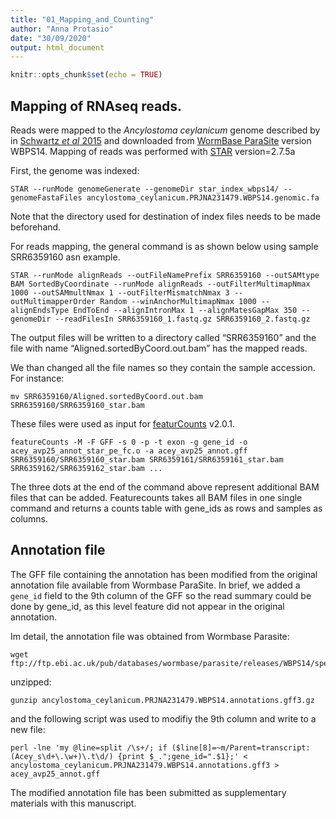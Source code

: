 ```yaml
---
title: "01_Mapping_and_Counting"
author: "Anna Protasio"
date: "30/09/2020"
output: html_document
---
```


```r
knitr::opts_chunk$set(echo = TRUE)
```

## Mapping of RNAseq reads.

Reads were mapped to the *Ancylostoma ceylanicum* genome described by in [Schwartz *et al* 2015](http://europepmc.org/abstract/MED/25730766) and downloaded from [WormBase ParaSite](https://parasite.wormbase.org/Ancylostoma_ceylanicum_prjna231479/Info/Index/) version WBPS14. Mapping of reads was performed with [STAR](https://academic.oup.com/bioinformatics/article/29/1/15/272537)  version=2.7.5a

First, the genome was indexed: 

```
STAR --runMode genomeGenerate --genomeDir star_index_wbps14/ --genomeFastaFiles ancylostoma_ceylanicum.PRJNA231479.WBPS14.genomic.fa
```
Note that the directory used for destination of index files needs to be made beforehand.

For reads mapping, the general command is as shown below using sample SRR6359160 asn example.

```
STAR --runMode alignReads --outFileNamePrefix SRR6359160 --outSAMtype BAM SortedByCoordinate --runMode alignReads --outFilterMultimapNmax 1000 --outSAMmultNmax 1 --outFilterMismatchNmax 3 --outMultimapperOrder Random --winAnchorMultimapNmax 1000 --alignEndsType EndToEnd --alignIntronMax 1 --alignMatesGapMax 350 --genomeDir --readFilesIn SRR6359160_1.fastq.gz SRR6359160_2.fastq.gz
```

The output files will be written to a directory called "SRR6359160" and the file with name "Aligned.sortedByCoord.out.bam" has the mapped reads. 

We than changed all the file names so they contain the sample accession. For instance:

```
mv SRR6359160/Aligned.sortedByCoord.out.bam SRR6359160/SRR6359160_star.bam 
```

These files were used as input for [featurCounts](https://doi.org/10.1093/bioinformatics/btt656) v2.0.1.

```
featureCounts -M -F GFF -s 0 -p -t exon -g gene_id -o acey_avp25_annot_star_pe_fc.o -a acey_avp25_annot.gff SRR6359160/SRR6359160_star.bam SRR6359161/SRR6359161_star.bam SRR6359162/SRR6359162_star.bam ...
```

The three dots at the end of the command above represent additional BAM files that can be added. Featurecounts takes all BAM files in one single command and returns a counts table with gene_ids as rows and samples as columns. 

## Annotation file

The GFF file containing the annotation has been modified from the original annotation file available from Wormbase ParaSite. In brief, we added a `gene_id` field to the 9th column of the GFF so the read summary could be done by gene_id, as this level feature did not appear in the original annotation. 

Im detail, the annotation file was obtained from Wormbase Parasite:

```
wget ftp://ftp.ebi.ac.uk/pub/databases/wormbase/parasite/releases/WBPS14/species/ancylostoma_ceylanicum/PRJNA231479/ancylostoma_ceylanicum.PRJNA231479.WBPS14.annotations.gff3.gz
```

unzipped:

```
gunzip ancylostoma_ceylanicum.PRJNA231479.WBPS14.annotations.gff3.gz
```

and the following script was used to modifiy the 9th column and write to a new file:

```
perl -lne 'my @line=split /\s+/; if ($line[8]=~m/Parent=transcript:(Acey_s\d+\.\w+)\.t\d/) {print $_.";gene_id=".$1};' < ancylostoma_ceylanicum.PRJNA231479.WBPS14.annotations.gff3 > acey_avp25_annot.gff
```

The modified annotation file has been submitted as supplementary materials with this manuscript. 


